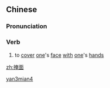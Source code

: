 ==Chinese==
{{zh-forms}}

===Pronunciation===
{{zh-pron
|m=yǎnmiàn
|cat=v
}}

===Verb===
{{zh-verb}}

# {{lb|zh|literary}} to [[cover]] [[one]]'s [[face]] [[with]] [[one]]'s [[hand]]s

[[Category:Mandarin literary terms|yan3mian4]]

[[zh:掩面]]